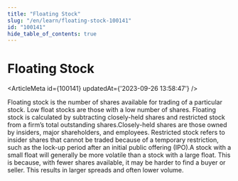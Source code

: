 ```yaml
---
title: "Floating Stock"
slug: "/en/learn/floating-stock-100141"
id: "100141"
hide_table_of_contents: true
---
```



# Floating Stock

<ArticleMeta id={100141} updatedAt={'2023-09-26 13:58:47'} />
<div className='border-solid border-b border-t-0 my-4 border-[var(--ifm-color-gray-300)]' />

Floating stock is the number of shares available for trading of a particular stock. Low float stocks are those with a low number of shares. Floating stock is calculated by subtracting closely-held shares and restricted stock from a firm’s total outstanding shares.Closely-held shares are those owned by insiders, major shareholders, and employees. Restricted stock refers to insider shares that cannot be traded because of a temporary restriction, such as the lock-up period after an initial public offering (IPO).A stock with a small float will generally be more volatile than a stock with a large float. This is because, with fewer shares available, it may be harder to find a buyer or seller. This results in larger spreads and often lower volume.

